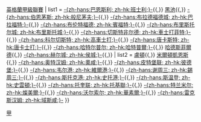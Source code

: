 {{Navbox
| name  = 英格蘭足球甲級聯賽 (2004-05)
| title = [[2004年至2005年英格蘭足球甲級聯賽|2004/05年]]{{,}}[[英格蘭足球甲級聯賽|英格蘭甲級聯賽]]
| list1 = [[巴恩斯利足球俱乐部|-{zh-hans:巴恩斯利; zh-hk:班士利;}-]]{{,}} [[黑池足球會|黑池]]{{,}} [[伯恩茅斯足球俱乐部|-{zh-hans:伯恩茅斯; zh-hk:般尼茅夫;}-]]{{,}} [[布拉德福德城足球俱乐部|-{zh-hans:布拉德福德城; zh-hk:巴拉福特;}-]]{{,}} [[布伦特福德足球俱乐部|-{zh-hans:布伦特福德; zh-hk:賓福特;}-]]{{,}} [[布里斯托尔城足球俱乐部|-{zh-hans:布里斯托尔城; zh-hk:布里斯托城;}-]]{{,}} [[切斯特菲尔德足球俱乐部|-{zh-hans:切斯特非尔德; zh-hk:車士打菲特;}-]]{{,}} [[科尔切斯特联足球俱乐部|-{zh-hans:科尔切斯特; zh-hk:高車士打;}-]]{{,}} [[唐卡斯特流浪足球俱乐部|-{zh-hans:唐卡斯特; zh-hk:唐卡士打;}-]]{{,}} [[哈特尔普尔联足球俱乐部|-{zh-hans:哈特尔普尔; zh-hk:哈特普爾;}-]]{{,}} [[哈德斯菲尔德足球俱乐部|哈德斯菲爾德]]{{,}} [[赫尔城足球俱乐部|-{zh-hans:赫尔城; zh-hk:侯城;}-]]{{,}} 
| list2 = [[卢顿足球俱乐部|盧頓]]{{,}} [[米尔顿凯恩斯足球俱乐部|米爾頓凱恩斯]]{{,}} [[奥尔德姆足球俱乐部|-{zh-hans:奥特汉姆; zh-hk:奧咸;}-]]{{,}} [[皮特堡联足球俱乐部|-{zh-hans:皮特堡联; zh-hk:彼德堡;}-]]{{,}} [[韦尔港足球俱乐部|-{zh-hans:韦尔港; zh-hk:維爾港;}-]]{{,}} [[谢周三足球俱乐部|-{zh-hans:谢周三; zh-hk:錫周三;}-]]{{,}} [[斯托克港足球俱乐部|-{zh-hans:斯托克港; zh-hk:史托港;}-]]{{,}} [[斯温登足球俱乐部|-{zh-hans:斯温登; zh-hk:史雲頓;}-]]{{,}} [[托奎联足球俱乐部|-{zh-hans:托奎联; zh-hk:托基聯;}-]]{{,}} [[特兰米尔流浪者足球俱乐部|-{zh-hans:特兰米尔; zh-hk:燦美爾;}-]]{{,}} [[沃尔索尔足球俱乐部|-{zh-hans:沃尔索尔; zh-hk:華素爾;}-]]{{,}} [[雷克斯汉姆足球俱乐部|-{zh-hans:雷克斯汉姆; zh-hk:域斯咸;}-]]
}}<noinclude>
[[Category:英格兰足球联赛模板|甲]]
</noinclude>